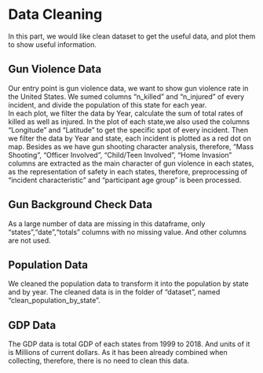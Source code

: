 # Data Cleaning  

In this part, we would like clean dataset to get the useful data, and plot them to show useful information. 

## Gun Violence Data  

Our entry point is gun violence data, we want to show gun violence rate in the United States. We sumed columns "n_killed" and "n_injured" of every incident, and divide the population of this state for each year.  
In each plot, we filter the data by Year, calculate the sum of total rates of killed as well as injured. 
In the plot of each state,we also used the columns "Longitude" and "Latitude" to get the specific spot of every incident. Then we filter the data by Year and state, each incident is plotted as a red dot on map. 
Besides as we have gun shooting character analysis, therefore, "Mass Shooting", "Officer Involved", "Child/Teen Involved", "Home Invasion" columns are extracted as the main character of gun violence in each states, as the representation of safety in each states, therefore, preprocessing of "incident characteristic" and "participant age group" is been processed.  

## Gun Background Check Data  

As a large number of data are missing in this dataframe, only "states","date","totals" columns with no missing value. And other columns are not used.  

## Population Data

We cleaned the population data to transform it into the population by state and by year. The cleaned data is in the folder of "dataset", named "clean_population_by_state".  

## GDP Data  

The GDP data is total GDP of each states from 1999 to 2018. And units of it is Millions of current dollars. As it has been already combined when collecting, therefore, there is no need to clean this data.  